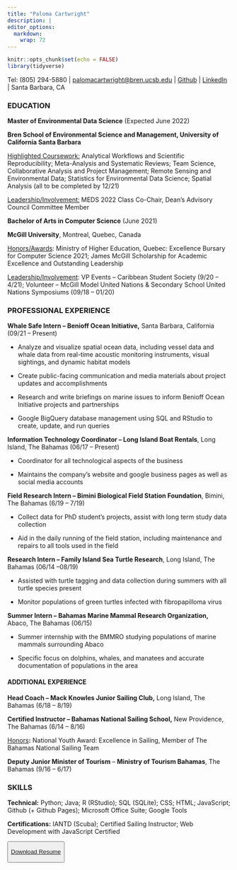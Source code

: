 ```yaml
---
title: "Paloma Cartwright"
description: |
editor_options: 
  markdown: 
    wrap: 72
---
```


```r
knitr::opts_chunk$set(echo = FALSE)
library(tidyverse)
```



Tel: (805) 294-5880 \|
[palomacartwright\@bren.ucsb.edu](mailto:palomacartwright@bren.ucsb.edu){.email}
\| [Github](https://github.com/palomacartwright) \|
[LinkedIn](https://www.linkedin.com/in/paloma-cartwright-257b85171/) \|
Santa Barbara, CA 

### **EDUCATION**
<p class="resume-body">
**Master of Environmental Data Science** (Expected June 2022)

**Bren School of Environmental Science and Management, University of
California Santa Barbara**

[Highlighted Coursework:]{.ul} Analytical Workflows and Scientific
Reproducibility; Meta-Analysis and Systematic Reviews; Team Science,
Collaborative Analysis and Project Management; Remote Sensing and
Environmental Data; Statistics for Environmental Data Science; Spatial
Analysis (all to be completed by 12/21)

[Leadership/Involvement:]{.ul} MEDS 2022 Class Co-Chair, Dean's Advisory
Council Committee Member

**Bachelor of Arts in Computer Science** (June 2021)

**McGill University**, Montreal, Quebec, Canada

[Honors/Awards]{.ul}: Ministry of Higher Education, Quebec: Excellence
Bursary for Computer Science 2021; James McGill Scholarship for Academic
Excellence and Outstanding Leadership

[Leadership/Involvement]{.ul}: VP Events -- Caribbean Student Society
(9/20 -- 4/21); Volunteer -- McGill Model United Nations & Secondary
School United Nations Symposiums (09/18 -- 01/20)

</p>

### **PROFESSIONAL EXPERIENCE**
<p class="resume-body">
**Whale Safe Intern -- Benioff Ocean Initiative,** Santa Barbara,
California (09/21 -- Present)

-   Analyze and visualize spatial ocean data, including vessel data and
    whale data from
    real-time acoustic monitoring instruments, visual sightings, and
    dynamic
    habitat models

-   Create public-facing communication and media materials about project
    updates and accomplishments

-   Research and write briefings on marine issues to inform Benioff
    Ocean Initiative
    projects and partnerships

-   Google BigQuery database management using SQL and RStudio to create,
    update, and run queries

**Information Technology Coordinator -- Long Island Boat Rentals**, Long
Island, The Bahamas (06/17 -- Present)

-   Coordinator for all technological aspects of the business

-   Maintains the company's website and google business pages as well as
    social media accounts

**Field Research Intern -- Bimini Biological Field Station Foundation**,
Bimini, The Bahamas (6/19 -- 7/19)

-   Collect data for PhD student's projects, assist with long term study
    data collection

-   Aid in the daily running of the field station, including maintenance
    and repairs to all tools used in the field

**Research Intern -- Family Island Sea Turtle Research**, Long Island,
The Bahamas (06/14 --08/19)

-   Assisted with turtle tagging and data collection during summers with
    all turtle species present

-   Monitor populations of green turtles infected with fibropapilloma
    virus

**Summer Intern -- Bahamas Marine Mammal Research Organization,** Abaco,
The Bahamas (06/15)

-   Summer internship with the BMMRO studying populations of marine
    mammals surrounding Abaco

-   Specific focus on dolphins, whales, and manatees and accurate
    documentation of populations in the area
    
</p>

#### ADDITIONAL EXPERIENCE
<p class="resume-body">

**Head Coach -- Mack Knowles Junior Sailing Club,** Long Island, The
Bahamas (6/18 -- 8/19)

**Certified Instructor -- Bahamas National Sailing School,** New
Providence, The Bahamas (6/14 -- 8/16)

[Honors]{.ul}**:** National Youth Award: Excellence in Sailing, Member
of The Bahamas National Sailing Team

**Deputy Junior Minister of Tourism** -- **Ministry of Tourism
Bahamas**, The Bahamas (9/16 -- 6/17)

### **SKILLS**

**Technical:** Python; Java; R (RStudio); SQL (SQLite); CSS; HTML;
JavaScript; Github (+ Github Pages); Microsoft Office Suite; Google
Tools

**Certifications:** IANTD (Scuba); Certified Sailing Instructor; Web
Development with JavaScript Certified

</p>


<button class="resume-button">

[Download Resume](PalomaCartwright_Resume.pdf)

</button>
